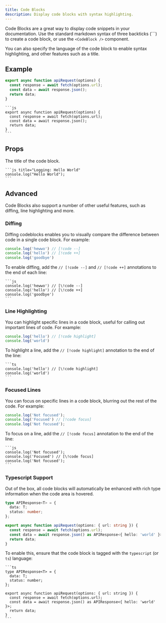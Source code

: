 ```yaml
---
title: Code Blocks
description: Display code blocks with syntax highlighting.
---
```


Code Blocks are a great way to display code snippets in your documentation. Use the standard markdown syntax of three backticks
(```) to create a code block, or use the `<CodeBlock />` component. 

You can also specify the language of the code block to enable syntax highlighting, and other features such as a title.

## Example

```js
export async function apiRequest(options) {
  const response = await fetch(options.url);
  const data = await response.json();
  return data;
}
```

````
```js
export async function apiRequest(options) {
  const response = await fetch(options.url);
  const data = await response.json();
  return data;
}
```
````

## Props

<Property name="title" type="string" optional>
  The title of the code block.

  ````
  ```js title="Logging: Hello World"
  console.log("Hello World");
  ```
  ````
</Property>

## Advanced

Code Blocks also support a number of other useful features, such as diffing, line highlighting and more.

### Diffing

Diffing codeblocks enables you to visually compare the difference between code in a single code block. For example:

```js
console.log('hewwo') // [!code --]
console.log('hello') // [!code ++]
console.log('goodbye')
```

To enable diffing, add the `// [!code --]` and `// [!code ++]` annotations to the end of each line:

````
```js
console.log('hewwo') // [\!code --]
console.log('hello') // [\!code ++]
console.log('goodbye')
```
````

### Line Highlighting

You can highlight specific lines in a code block, useful for calling out important lines of code. For example:

```js
console.log('hello') // [!code highlight]
console.log('world')
```

To highlight a line, add the `// [!code highlight]` annotation to the end of the line:

````
```ts
console.log('hello') // [\!code highlight]
console.log('world')
```
````

### Focused Lines

You can focus on specific lines in a code block, blurring out the rest of the code. For example:

```js
console.log('Not focused');
console.log('Focused') // [!code focus]
console.log('Not focused');
```


To focus on a line, add the `// [!code focus]` annotation to the end of the line:

````
```js
console.log('Not focused');
console.log('Focused') // [\!code focus]
console.log('Not focused');
```
````

### Typescript Support

Out of the box, all code blocks will automatically be enhanced with rich type information when the code area is hovered.

```ts
type APIResponse<T> = {
  data: T;
  status: number;
};

export async function apiRequest(options: { url: string }) {
  const response = await fetch(options.url);
  const data = await response.json() as APIResponse<{ hello: 'world' }>;
  return data;
}
```

To enable this, ensure that the code block is tagged with the `typescript` (or `ts`) language:

````
```ts
type APIResponse<T> = {
  data: T;
  status: number;
};

export async function apiRequest(options: { url: string }) {
  const response = await fetch(options.url);
  const data = await response.json() as APIResponse<{ hello: 'world' }>;
  return data;
}
```
````

